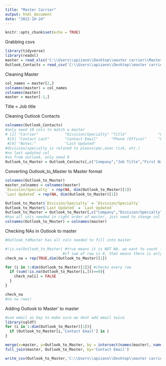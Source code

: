 ---
title: "Master Carrier"
output: html_document
date: "2022-10-24"
---

```{r setup, include=FALSE}
knitr::opts_chunk$set(echo = TRUE)
```

Grabbing csvs
```{r}
library(tidyverse)
library(readxl)
master = read_xlsx('C:\\Users\\apizano\\Desktop\\master carrier\\Master Carrier List - 2022 meessin around.xlsx')
Outlook_Contacts = read_csv('C:\\Users\\apizano\\Desktop\\master carrier\\contacts from lynn.csv')

```

Cleaning Master
```{r}
col_names = master[2,]
colnames(master) = col_names
colnames(master)
master = master[-1,]
```
Title = Job title


Cleaning Outlook Contacts
```{r}
colnames(Outlook_Contacts)
#only need 10 cols to match w master
# [1] "Carrier"            "Division/Specialty" "Title"              "Contact First"     
 #[5] "Contact Last"       "Contact Email"      "Phone (Office)"     "Phone (Mobile)"    
 #[9] "Notes:"             "Last Updated" 
#division/specialty is related to plexus(p&c,exec risk, etc.)
#no last updated col
#so from outlook, only need 8
Outlook_to_Master = Outlook_Contacts[,c("Company","Job Title","First Name","Last Name","E-mail Address","Business Phone","Mobile Phone","Notes")]
```


Converting Outlook_to_Master to Master format
```{r}
colnames(Outlook_to_Master)
master_colnames = colnames(master)
`Division/Specialty` = rep(NA, dim(Outlook_to_Master)[1])
`Last Updated` = rep(NA, dim(Outlook_to_Master)[1])

Outlook_to_Master$`Division/Specialty` = `Division/Specialty`
Outlook_to_Master$`Last Updated` = `Last Updated`
Outlook_to_Master = Outlook_to_Master[,c("Company","Division/Specialty","Job Title","First Name","Last Name","E-mail Address","Business Phone","Mobile Phone","Notes", "Last Updated")]
#has all cols needed in right order of master, just need to change col names now
colnames(Outlook_to_Master) = colnames(master)
```

Checking NAs in Outlook to master
```{r}
#Outlook_toMaster has all cols needed to fill into master

#!is.na(Outlook_to_Master) #true means it is NOT NA, we want to count falses
                          #if sum of row is 0, that means there is only na
check_na = rep(TRUE,dim(Outlook_to_Master)[1])

for (i in 1:dim(Outlook_to_Master)[1]){ #checks every row
  if (sum(!is.na(Outlook_to_Master[i,]))==0){
    check_na[i] = FALSE
  }
} 

check_na
#no na rows!
```

Adding Outlook to Master' to master
```{r}
#use email as key to make sure we dont add email twice
library(sqldf)
for (i in 1:dim(Outlook_to_Master)[1]){
  if (Outlook_to_Master[i,'Contact Email'] in )
}

merge(x=master, y=Outlook_to_Master, by = intersect(names(master), names(Outlook_to_Master)), all.x=TRUE)
full_join(master, Outlook_to_Master, by='Contact Email')
```


```{r}
write_csv(Outlook_to_Master,'C:\\Users\\apizano\\Desktop\\master carrier\\Outlook_to_Master.csv')
```

